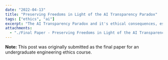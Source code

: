 ```yaml
---
date: "2022-04-13"
title: "Preserving Freedoms in Light of the AI Transparency Paradox"
tags: ["ethics", "ai"]
excerpt: "The AI Transparency Paradox and it's ethical consequences, especially in regards to the future applications of AI"
attachments:
  - "./Final Paper - Preserving Freedoms in Light of the AI Transparency Paradox.pdf"
---
```


**Note:** This post was originally submitted as the final paper for an undergraduate engineering ethics course.
